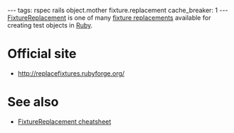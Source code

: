 ---
tags: rspec rails object.mother fixture.replacement
cache_breaker: 1
---
[[FixtureReplacement]] is one of many [[fixture replacements]] available for creating test objects in [[Ruby]].

= Official site =

* http://replacefixtures.rubyforge.org/

= See also =

* [[FixtureReplacement cheatsheet]]
